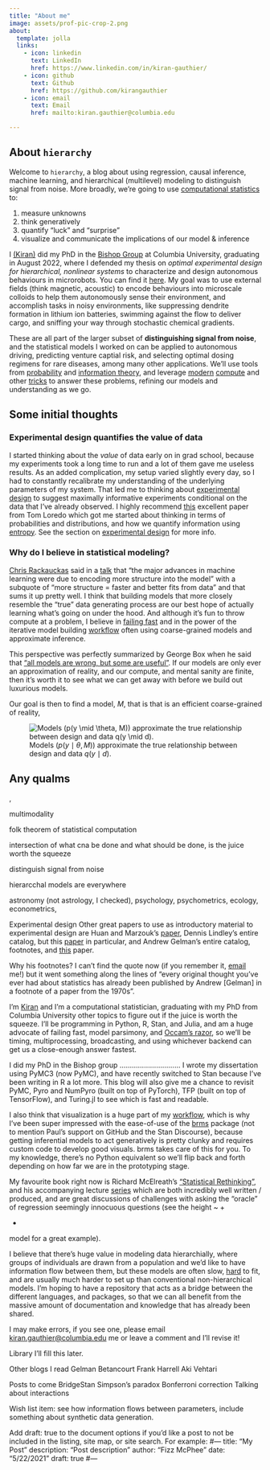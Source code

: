 ```yaml
---
title: "About me"
image: assets/prof-pic-crop-2.png
about:
  template: jolla
  links:
    - icon: linkedin
      text: LinkedIn
      href: https://www.linkedin.com/in/kiran-gauthier/
    - icon: github
      text: Github
      href: https://github.com/kirangauthier
    - icon: email
      text: Email
      href: mailto:kiran.gauthier@columbia.edu

---
```


## About `hierarchy`

Welcome to `hierarchy`, a blog about using regression, causal inference, machine learning, and hierarchical (multilevel) modeling to distinguish signal from noise. More broadly, we're going to use [computational statistics](https://en.wikipedia.org/wiki/Computational_statistics) to:

1. measure unknowns
2. think generatively
3. quantify "luck" and "surprise"
4. visualize and communicate the implications of our model & inference

I [(Kiran)](https://www.linkedin.com/in/kiran-gauthier/) did my PhD in the [Bishop Group](https://bishop.cheme.columbia.edu/) at Columbia University, graduating in August 2022, where I defended my thesis on *optimal experimental design for hierarchical, nonlinear systems* to characterize and design autonomous behaviours in microrobots. You can find it [here](https://clio.columbia.edu/catalog/16899459?counter=1). My goal was to use external fields (think magnetic, acoustic) to encode behaviours into microscale colloids to help them autonomously sense their environment, and accomplish tasks in noisy environments, like suppressing dendrite formation in lithium ion batteries, swimming against the flow to deliver cargo, and sniffing your way through stochastic chemical gradients.

These are all part of the larger subset of **distinguishing signal from noise**, and the statistical models I worked on can be applied to autonomous driving, predicting venture captial risk, and selecting optimal dosing regimens for rare diseases, among many other applications. We'll use tools from [probability](https://en.wikipedia.org/wiki/Probability_theory) and [information theory](https://en.wikipedia.org/wiki/Information_theory), and leverage [modern](https://developer.nvidia.com/cuda-zone#:~:text=CUDA%C2%AE%20is%20a%20parallel,harnessing%20the%20power%20of%20GPUs.) [compute](https://en.wikipedia.org/wiki/Just-in-time_compilation) and other [tricks](https://towardsdatascience.com/probability-concepts-explained-marginalisation-2296846344fc) to answer these problems, refining our models and understanding as we go.

## Some initial thoughts

### Experimental design quantifies the value of data

I started thinking about the *value* of data early on in grad school, because my experiments took a long time to run and a lot of them gave me useless results. As an added complication, my setup varied slightly every day, so I had to constantly recalibrate my understanding of the underlying parameters of my system. That led me to thinking about [experimental design](https://en.wikipedia.org/wiki/Design_of_experiments) to suggest maximally informative experiments conditional on the data that I’ve already observed. I highly recommend [this](https://arxiv.org/pdf/astro-ph/0409386.pdf) excellent paper from Tom Loredo which got me started about thinking in terms of probabilities and distributions, and how we quantify information using [entropy](https://kirangauthier.github.io/hierarchy/#:~:text=in%20noisy%20environments.-,multimodality,%2C,-.). See the section on [experimental design](https://kirangauthier.github.io/hierarchy/#experimental-design) for more info.

### Why do I believe in statistical modeling?

[Chris Rackauckas](https://chrisrackauckas.com/) said in a [talk](https://youtu.be/bBH8HVEr0-A?si=_MHPc_CgPE9knED8&t=55) that “the major advances in machine learning were due to encoding more structure into the model” with a subquote of “more structure = faster and better fits from data” and that sums it up pretty well. I think that building models that more closely resemble the “true” data generating process are our best hope of actually learning what’s going on under the hood. And although it’s fun to throw compute at a problem, I believe in [failing fast](https://www.youtube.com/watch?v=ppKpwtGy8KQ) and in the power of the iterative model building [workflow](https://arxiv.org/pdf/2011.01808.pdf) often using coarse-grained models and approximate inference.

This perspective was perfectly summarized by George Box when he said that [“all models are wrong, but some are useful”](https://en.wikipedia.org/wiki/All_models_are_wrong). If our models are only ever an approximation of reality, and our compute, and mental sanity are finite, then it's worth it to see what we can get away with before we build out luxurious models.

Our goal is then to find a model, $M$, that is that is an efficient coarse-grained of reality,

![Models ($p(y \mid \theta, M)$) approximate the true relationship between design and data $q(y \mid d)$.](assets/1_BayesianDesign.png){.center}



## Any qualms
,

multimodality


folk theorem of statistical computation

intersection of what cna be done and what should be done, is the juice worth the squeeze

distinguish signal from noise

hierarcchal models are everywhere

astronomy (not astrology, I checked), psychology, psychometrics, ecology, econometrics,

Experimental design
Other great papers to use as introductory material to experimental design are Huan and Marzouk’s [paper](https://arxiv.org/pdf/1108.4146.pdf), Dennis Lindley’s entire catalog, but this [paper](https://projecteuclid.org/journals/annals-of-mathematical-statistics/volume-27/issue-4/On-a-Measure-of-the-Information-Provided-by-an-Experiment/10.1214/aoms/1177728069.full) in particular, and Andrew Gelman’s entire catalog, footnotes, and [this](http://www.stat.columbia.edu/~gelman/research/published/27.pdf) paper.

Why his footnotes? I can’t find the quote now (if you remember it, [email](mailto:kiran.gauthier@columbia.edu) me!) but it went something along the lines of “every original thought you’ve ever had about statistics has already been published by Andrew [Gelman] in a footnote of a paper from the 1970s”.

I’m [Kiran](https://scholar.google.com/citations?user=LEl-9SsAAAAJ&hl=en&oi=ao) and I’m a computational statistician, graduating with my PhD from Columbia University other topics to figure out if the juice is worth the squeeze. I’ll be programming in Python, R, Stan, and Julia, and am a huge advocate of failing fast, model parsimony, and [Occam’s razor](https://en.wikipedia.org/wiki/Occam%27s_razor), so we’ll be timing, multiprocessing, broadcasting, and using whichever backend can get us a close-enough answer fastest.

I did my PhD in the Bishop group ………………………… I wrote my dissertation using PyMC3 (now PyMC), and have recently switched to Stan because I’ve been writing in R a lot more. This blog will also give me a chance to revisit PyMC, Pyro and NumPyro (built on top of PyTorch), TFP (built on top of TensorFlow), and Turing.jl to see which is fast and readable.

I also think that visualization is a huge part of my [workflow](https://arxiv.org/abs/2011.01808), which is why I’ve been super impressed with the ease-of-use of the [brms](https://cran.r-project.org/web/packages/brms/index.html) package (not to mention Paul’s support on GitHub and the Stan Discourse), because getting inferential models to act generatively is pretty clunky and requires custom code to develop good visuals. brms takes care of this for you. To my knowledge, there’s no Python equivalent so we’ll flip back and forth depending on how far we are in the prototyping stage.

My favourite book right now is Richard McElreath’s [“Statistical Rethinking”](https://xcelab.net/rm/statistical-rethinking/), and his accompanying lecture [series](https://www.youtube.com/watch?v=FdnMWdICdRs&list=PLDcUM9US4XdPz-KxHM4XHt7uUVGWWVSus) which are both incredibly well written / produced, and are great discussions of challenges with asking the “oracle” of regression seemingly innocuous questions (see the height ~
 +

 +

 model for a great example).

I believe that there’s huge value in modeling data hierarchially, where groups of individuals are drawn from a population and we’d like to have information flow between them, but these models are often slow, [hard](https://mc-stan.org/docs/2_18/stan-users-guide/reparameterization-section.html) to fit, and are usually much harder to set up than conventional non-hierarchical models. I’m hoping to have a repository that acts as a bridge between the different languages, and packages, so that we can all benefit from the massive amount of documentation and knowledge that has already been shared.

I may make errors, if you see one, please email [kiran.gauthier@columbia.edu](mailto:kiran.gauthier@columbia.edu) me or leave a comment and I’ll revise it!

Library
I’ll fill this later.

Other blogs I read
Gelman Betancourt Frank Harrell Aki Vehtari

Posts to come
BridgeStan Simpson’s paradox Bonferroni correction Talking about interactions

Wish list item: see how information flows between parameters, include something about synthetic data generation.

Add draft: true to the document options if you’d like a post to not be included in the listing, site map, or site search. For example: #— title: “My Post” description: “Post description” author: “Fizz McPhee” date: “5/22/2021” draft: true #—
